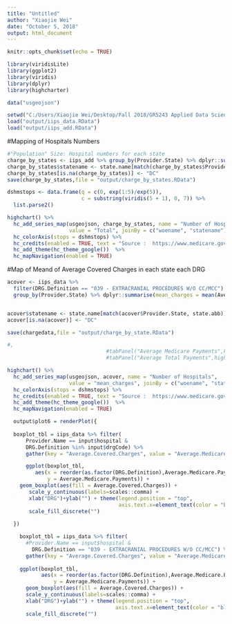---
title: "Untitled"
author: "Xiaojie Wei"
date: "October 5, 2018"
output: html_document
---

```{r setup, include=FALSE}
knitr::opts_chunk$set(echo = TRUE)
```

```{r}
library(viridisLite)
library(ggplot2)
library(viridis)
library(dplyr)
library(highcharter)

data("usgeojson")

setwd("C:/Users/Xiaojie Wei/Desktop/Fall 2018/GR5243 Applied Data Science/Project 2")
load("output/iips_data.RData")
load("output/iips_add.RData")
```


#Mapping of Hospitals Numbers
```{r}
#"Population" Size: Hospital numbers for each state
charge_by_states <- iips_add %>% group_by(Provider.State) %>% dplyr::summarise(Total = n()) 
charge_by_states$statename <- state.name[match(charge_by_states$Provider.State, state.abb)]
charge_by_states[is.na(charge_by_states)] <- "DC"
save(charge_by_states,file = "output/charge_by_states.RData")
```


```{r}
dshmstops <- data.frame(q = c(0, exp(1:5)/exp(5)), 
                        c = substring(viridis(5 + 1), 0, 7)) %>% 
  list.parse2()

highchart() %>%
  hc_add_series_map(usgeojson, charge_by_states, name = "Number of Hospitals",
                    value = "Total", joinBy = c("woename", "statename"), dataLabels = list(enabled = TRUE, format = '{point.name}'))  %>% 
  hc_colorAxis(stops = dshmstops) %>%
  hc_credits(enabled = TRUE, text = "Source :  https://www.medicare.gov ") %>%
  hc_add_theme(hc_theme_google())  %>%
  hc_mapNavigation(enabled = TRUE)

```



#Map of Meand of Average Covered Charges in each state each DRG
```{r}
acover <- iips_data %>% 
  filter(DRG.Definition == "039 - EXTRACRANIAL PROCEDURES W/O CC/MCC") %>%
  group_by(Provider.State) %>% dplyr::summarise(mean_charges = mean(Average.Covered.Charges)) 


acover$statename <- state.name[match(acover$Provider.State, state.abb)]
acover[is.na(acover)] <- "DC"

save(chargedata,file = "output/charge_by_state.RData")

#,
                                #tabPanel("Average Medicare Payments",highchartOutput("plot3")),
                                #tabPanel("Average Total Payments",highchartOutput("plot4"))

highchart() %>%
  hc_add_series_map(usgeojson, acover, name = "Number of Hospitals",
                    value = "mean_charges", joinBy = c("woename", "statename"), dataLabels = list(enabled = TRUE, format = '{point.name}'))  %>% 
  hc_colorAxis(stops = dshmstops) %>%
  hc_credits(enabled = TRUE, text = "Source :  https://www.medicare.gov ") %>%
  hc_add_theme(hc_theme_google())  %>%
  hc_mapNavigation(enabled = TRUE)
```


```{r}
  output$plot6 = renderPlot({
    
  boxplot_tbl = iips_data %>% filter(
      Provider.Name == input$hospital &
      DRG.Definition %in% input$drgCode) %>%
      gather(key = "Average.Covered.Charges", value = "Average.Medicare.Payments", 3:4)

      ggplot(boxplot_tbl,
         aes(x = reorder(as.factor(DRG.Definition),Average.Medicare.Payments), 
             y = Average.Medicare.Payments)) +
    geom_boxplot(aes(fill = Average.Covered.Charges)) +
       scale_y_continuous(labels=scales::comma) +
       xlab("DRG")+ylab("") + theme(legend.position = "top",
                                    axis.text.x=element_text(color = "black", size=11, angle=10, vjust=.8, hjust=0.8))+
       scale_fill_discrete("")
                                  
  })
```



```{r}
    boxplot_tbl = iips_data %>% filter(
      #Provider.Name == input$hospital &
        DRG.Definition == "039 - EXTRACRANIAL PROCEDURES W/O CC/MCC") %>%
      gather(key = "Average.Covered.Charges", value = "Average.Medicare.Payments", 3:4)
    
    ggplot(boxplot_tbl,
           aes(x = reorder(as.factor(DRG.Definition),Average.Medicare.Payments), 
               y = Average.Medicare.Payments)) +
      geom_boxplot(aes(fill = Average.Covered.Charges)) +
      scale_y_continuous(labels=scales::comma) +
      xlab("DRG")+ylab("") + theme(legend.position = "top",
                                   axis.text.x=element_text(color = "black", size=11, angle=10, vjust=.8, hjust=0.8))+
      scale_fill_discrete("")
```




























